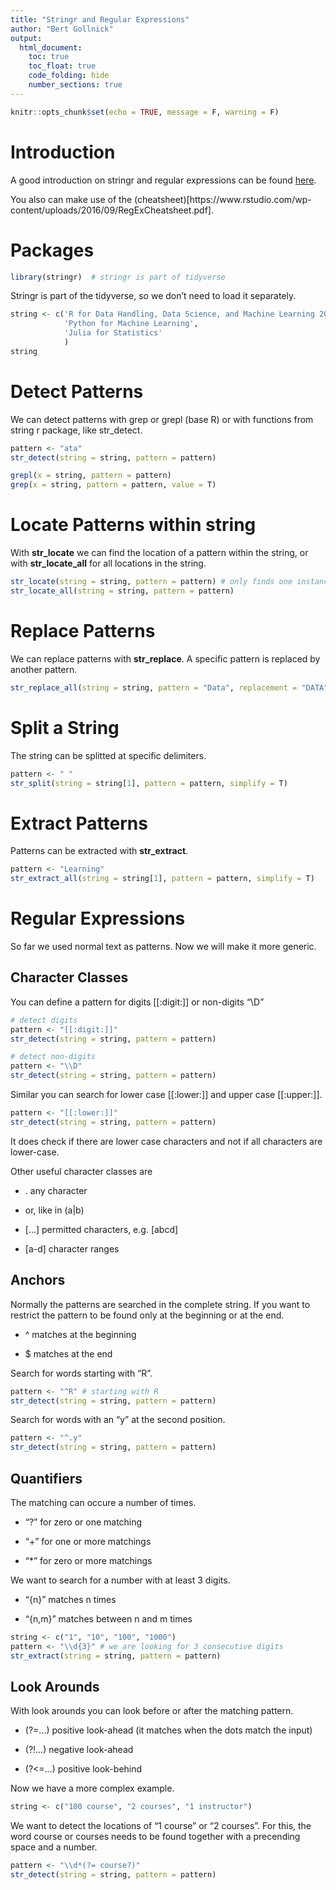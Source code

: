 ```yaml
---
title: "Stringr and Regular Expressions"
author: "Bert Gollnick"
output: 
  html_document:
    toc: true
    toc_float: true
    code_folding: hide
    number_sections: true
---
```


```r
knitr::opts_chunk$set(echo = TRUE, message = F, warning = F)
```

# Introduction

A good introduction on stringr and regular expressions can be found [here](https://stringr.tidyverse.org/articles/regular-expressions.html).

You also can make use of the (cheatsheet)[https://www.rstudio.com/wp-content/uploads/2016/09/RegExCheatsheet.pdf].

# Packages

```r
library(stringr)  # stringr is part of tidyverse
```

Stringr is part of the tidyverse, so we don't need to load it separately.

```r
string <- c('R for Data Handling, Data Science, and Machine Learning 2020',
            'Python for Machine Learning',
            'Julia for Statistics'
            )
string
```

# Detect Patterns

We can detect patterns with grep or grepl (base R) or with functions from string r package, like str_detect.

```r
pattern <- "ata"
str_detect(string = string, pattern = pattern)

grepl(x = string, pattern = pattern)
grep(x = string, pattern = pattern, value = T)
```

# Locate Patterns within string

With **str_locate** we can find the location of a pattern within the string, or with **str_locate_all** for all locations in the string.

```r
str_locate(string = string, pattern = pattern) # only finds one instance
str_locate_all(string = string, pattern = pattern)
```

# Replace Patterns

We can replace patterns with **str_replace**. A specific pattern is replaced by another pattern.

```r
str_replace_all(string = string, pattern = "Data", replacement = "DATA")
```

# Split a String

The string can be splitted at specific delimiters.

```r
pattern <- " "
str_split(string = string[1], pattern = pattern, simplify = T)
```

# Extract Patterns

Patterns can be extracted with **str_extract**.

```r
pattern <- "Learning"
str_extract_all(string = string[1], pattern = pattern, simplify = T)
```

# Regular Expressions

So far we used normal text as patterns. Now we will make it more generic.

## Character Classes

You can define a pattern for digits [[:digit:]] or non-digits "\\D"

```r
# detect digits
pattern <- "[[:digit:]]"
str_detect(string = string, pattern = pattern)

# detect non-digits
pattern <- "\\D"
str_detect(string = string, pattern = pattern)

```

Similar you can search for lower case [[:lower:]] and upper case [[:upper:]].

```r
pattern <- "[[:lower:]]"
str_detect(string = string, pattern = pattern)
```

It does check if there are lower case characters and not if all characters are lower-case.

Other useful character classes are 

- . any character

- | or, like in (a|b)

- [...]  permitted characters, e.g. [abcd]

- [a-d]  character ranges


## Anchors

Normally the patterns are searched in the complete string. If you want to restrict the pattern to be found only at the beginning or at the end.

- ^  matches at the beginning

- $  matches at the end

Search for words starting with "R".

```r
pattern <- "^R" # starting with R
str_detect(string = string, pattern = pattern)
```

Search for words with an "y" at the second position.

```r
pattern <- "^.y"
str_detect(string = string, pattern = pattern)
```

## Quantifiers

The matching can occure a number of times.

- "?" for zero or one matching

- "+" for one or more matchings

- "*" for zero or more matchings

We want to search for a number with at least 3 digits.

- "{n}"  matches n times

- "{n,m}"  matches between n and m times

```r
string <- c("1", "10", "100", "1000")
pattern <- "\\d{3}" # we are looking for 3 consecutive digits
str_extract(string = string, pattern = pattern)
```



## Look Arounds

With look arounds you can look before or after the matching pattern.

- (?=...)  positive look-ahead (it matches when the dots match the input)

- (?!...)  negative look-ahead

- (?<=...) positive look-behind

Now we have a more complex example.

```r
string <- c("100 course", "2 courses", "1 instructor")
```

We want to detect the locations of "1 course" or "2 courses". For this, the word course or courses needs to be found together with a precending space and a number.

```r
pattern <- "\\d*(?= course?)"
str_detect(string = string, pattern = pattern)
```


